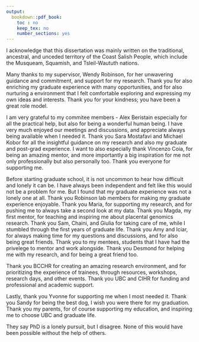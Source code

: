 ```yaml
---
output:
  bookdown::pdf_book:
    toc : no
    keep_tex: no
    number_sections: yes
---
```


I acknowledge that this dissertation was mainly written on the traditional, ancestral, and unceded territory of the Coast Salish People, which include the Musqueam, Squamish, and Tsleil-Waututh nations.

Many thanks to my supervisor, Wendy Robinson, for her unwavering guidance and commitment, and support for my research. 
Thank you for also enriching my graduate experience with many opportunities, and for also nurturing a environment that I felt comfortable exploring and expressing my own ideas and interests. 
Thank you for your kindness; you have been a great role model. 

I am very grateful to my commitee members - Alex Beristain especially for all the practical help, but also for being a wonderful human being. 
I have very much enjoyed our meetings and discussions, and appreciate always being available when I needed it. 
Thank you Sara Mostafavi and Michael Kobor for all the insightful guidance on my research and also my graduate and post-grad experience. 
I want to also especially thank Vincenzo Coia, for being an amazing mentor, and more importantly a big inspiration for me not only professionally but also personally too. 
Thank you everyone for supporting me.

Before starting graduate school, it is not uncommon to hear how difficult and lonely it can be. 
I have always been independent and felt like this would not be a problem for me.
But I found that my graduate experience was not a lonely one at all. 
Thank you Robinson lab members for making my graduate experience enjoyable.
Thank you Maria, for supporting my research, and for pushing me to always take a second look at my data. 
Thank you Magda, my first mentor, for teaching and inspiring me about placental genomics research. 
Thank you Sam, Chaini, and Giulia for taking care of me, while I stumbled through the first years of graduate life. 
Thank you Amy and Iciar, for always making time for my questions and discussions, and for also being great friends. 
Thank you to my mentees, students that I have had the privelege to mentor and work alongside. 
Thank you Desmond for helping me with my research, and for being a great friend too. 

Thank you BCCHR for creating an amazing research environment, and for prioritizing the experience of trainees, through resources, workshops, research days, and other events. 
Thank you UBC and CIHR for funding and professional and academic support. 

Lastly, thank you Yvonne for supporting me when I most needed it. 
Thank you Sandy for being the best dog, I wish you were there for my graduation.
Thank you my parents, for of course supporting my education, and inspiring me to choose UBC and graduate life. 

They say PhD is a lonely pursuit, but I disagree. 
None of this would have been possible without the help of others.